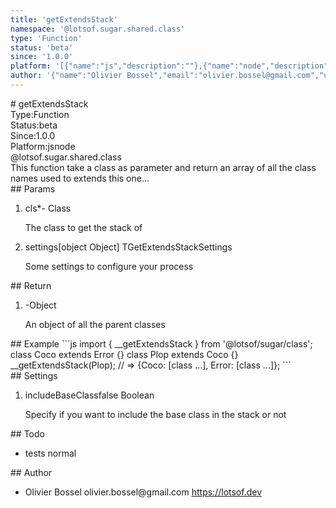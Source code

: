 ```yaml
---
title: 'getExtendsStack'
namespace: '@lotsof.sugar.shared.class'
type: 'Function'
status: 'beta'
since: '1.0.0'
platform: '[{"name":"js","description":""},{"name":"node","description":""}]'
author: '{"name":"Olivier Bossel","email":"olivier.bossel@gmail.com","url":"https://lotsof.dev"}'
---
```

<div class="docmap-mdx">
# getExtendsStack
<div class="_metas">
<div class="_type"><span class="_type-label">Type:</span><span class="_type-value">Function</span></div>
<div class="_status"><span class="_status-label">Status:</span><span class="_status-value -beta">beta</span></div>
<div class="_since"><span class="_since-label">Since:</span><span class="_since-value">1.0.0</span></div>
<div class="_platform"><span class="_platform-label">Platform:</span><span class="_platform-value -js">js</span><span class="_platform-value -node">node</span></div>
</div>
<div class="_namespace">@lotsof.sugar.shared.class</div>
<div class="_description typo-format typo-rhythm">
This function take a class as parameter and return an array of all the class names used to extends this one...
</div>
<div class="_params">
## Params
<ol class="_list">
<li class="_item">
<span class="_name">cls<span class="_required">*</span></span><span class="_default">-</span> <span class="_type">Class</span>
<p class="_description">The class to get the stack of</p>
</li>
<li class="_item">
<span class="_name">settings</span><span class="_default">&lsqb;object Object&rsqb;</span> <span class="_type">TGetExtendsStackSettings</span>
<p class="_description">Some settings to configure your process</p>
</li>
</ol>
</div>
<div class="_return">
## Return
<ol class="_list">
<li class="_item">
<span class="_default">-</span><span class="_type">Object</span>
<p class="_description">An object of all the parent classes</p>
</li>
</ol>
</div>
<div class="_examples">
## Example
```js
import { __getExtendsStack } from '@lotsof/sugar/class';
class Coco extends Error {}
class Plop extends Coco {}
__getExtendsStack(Plop); // => {Coco: [class ...], Error: [class ...]};
```
</div>
<div class="_settings">
## Settings
<ol class="_list">
<li class="_item">
<span class="_name">includeBaseClass</span><span class="_default">false</span> <span class="_type">Boolean</span>
<p class="_description">Specify if you want to include the base class in the stack or not</p>
</li>
</ol>
</div>
<div class="_todo">
## Todo
<ul class="_list">
<li class="_item">
<span class="_description">tests</span>
<span class="_priority -normal">normal</span>
</li>
</ul>
</div>
<div class="_author">
## Author
<ul class="_list">
<li class="_item">
<span class="_name">Olivier Bossel</span>
<span class="_email">olivier.bossel@gmail.com</span>
<a href="https://lotsof.dev" target="_blank" class="_url">https://lotsof.dev</a>
</li>
</ul>
</div>
</div>